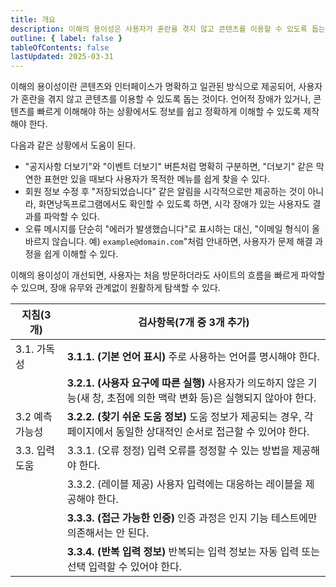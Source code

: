 ```yaml
---
title: 개요
description: 이해의 용이성은 사용자가 혼란을 겪지 않고 콘텐츠를 이용할 수 있도록 돕는 것
outline: { label: false }
tableOfContents: false
lastUpdated: 2025-03-31
---
```


이해의 용이성이란 콘텐츠와 인터페이스가 명확하고 일관된 방식으로 제공되어, 사용자가 혼란을 겪지 않고 콘텐츠를 이용할 수 있도록 돕는 것이다. 언어적 장애가 있거나, 콘텐츠를 빠르게 이해해야 하는 상황에서도 정보를 쉽고 정확하게 이해할 수 있도록 제작해야 한다.

다음과 같은 상황에서 도움이 된다.
- "공지사항 더보기"와 "이벤트 더보기" 버튼처럼 명확히 구분하면, "더보기" 같은 막연한 표현만 있을 때보다 사용자가 목적한 메뉴를 쉽게 찾을 수 있다.
- 회원 정보 수정 후 "저장되었습니다" 같은 알림을 시각적으로만 제공하는 것이 아니라, 화면낭독프로그램에서도 확인할 수 있도록 하면, 시각 장애가 있는 사용자도 결과를 파악할 수 있다.
- 오류 메시지를 단순히 "에러가 발생했습니다"로 표시하는 대신, "이메일 형식이 올바르지 않습니다. 예) `example@domain.com`"처럼 안내하면, 사용자가 문제 해결 과정을 쉽게 이해할 수 있다.

이해의 용이성이 개선되면, 사용자는 처음 방문하더라도 사이트의 흐름을 빠르게 파악할 수 있으며, 장애 유무와 관계없이 원활하게 탐색할 수 있다.

| **지침(3개)** | **검사항목(7개 중 3개 추가)** |
| --- | --- |
| 3.1. 가독성 | **3.1.1. (기본 언어 표시)** 주로 사용하는 언어를 명시해야 한다. |
|| **3.2.1. (사용자 요구에 따른 실행)** 사용자가 의도하지 않은 기능(새 창, 초점에 의한 맥락 변화 등)은 실행되지 않아야 한다. |
| 3.2 예측 가능성 | **<Badge type="note" text="추가"/> 3.2.2. (찾기 쉬운 도움 정보)** 도움 정보가 제공되는 경우, 각 페이지에서 동일한 상대적인 순서로 접근할 수 있어야 한다. |
| 3.3. 입력 도움 | 3.3.1. (오류 정정) 입력 오류를 정정할 수 있는 방법을 제공해야 한다. |
|| 3.3.2. (레이블 제공) 사용자 입력에는 대응하는 레이블을 제공해야 한다. |
|| **<Badge type="note" text="추가"/> 3.3.3. (접근 가능한 인증)** 인증 과정은 인지 기능 테스트에만 의존해서는 안 된다. |
|| **<Badge type="note" text="추가"/> 3.3.4. (반복 입력 정보)** 반복되는 입력 정보는 자동 입력 또는 선택 입력할 수 있어야 한다. |